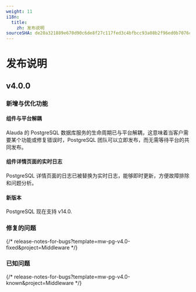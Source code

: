 ```yaml
---
weight: 11
i18n:
  title:
    zh: 发布说明
sourceSHA: de20a321889e670d90c6de8f27c117fed3c4bfbcc93a08b2f96ed0b7076c3eb8
---
```


# 发布说明

## v4.0.0

### 新增与优化功能

#### 组件与平台解耦

Alauda 的 PostgreSQL 数据库服务的生命周期已与平台解耦，这意味着当客户需要某个功能或修复错误时，PostgreSQL 团队可以立即发布，而无需等待平台的共同发布。

#### 组件详情页面的实时日志

PostgreSQL 详情页面的日志已被替换为实时日志，能够即时更新，方便故障排除和问题分析。

#### 新版本

PostgreSQL 现在支持 v14.0.

### 修复的问题

{/* release-notes-for-bugs?template=mw-pg-v4.0-fixed&project=Middleware */}

### 已知问题

{/* release-notes-for-bugs?template=mw-pg-v4.0-known&project=Middleware */}

